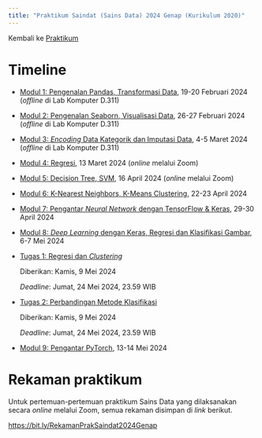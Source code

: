 ```yaml
---
title: "Praktikum Saindat (Sains Data) 2024 Genap (Kurikulum 2020)"
---
```


Kembali ke [Praktikum](../../../../praktikum.qmd)

# Timeline

- [Modul 1: Pengenalan Pandas, Transformasi Data](./modul1.ipynb), 19-20 Februari 2024 (*offline* di Lab Komputer D.311)

- [Modul 2: Pengenalan Seaborn, Visualisasi Data](./modul2.ipynb), 26-27 Februari 2024 (*offline* di Lab Komputer D.311)

- [Modul 3: *Encoding* Data Kategorik dan Imputasi Data](./modul3.ipynb), 4-5 Maret 2024 (*offline* di Lab Komputer D.311)

- [Modul 4: Regresi](./modul4.ipynb), 13 Maret 2024 (*online* melalui Zoom)

- [Modul 5: Decision Tree, SVM](./modul5.ipynb), 16 April 2024 (*online* melalui Zoom)

- [Modul 6: K-Nearest Neighbors, K-Means Clustering](./modul6.ipynb), 22-23 April 2024

- [Modul 7: Pengantar *Neural Network* dengan TensorFlow & Keras](./modul7.ipynb), 29-30 April 2024

- [Modul 8: *Deep Learning* dengan Keras, Regresi dan Klasifikasi Gambar](./modul8.ipynb), 6-7 Mei 2024

* [Tugas 1: Regresi dan *Clustering*](./tugas1.qmd)

    Diberikan: Kamis, 9 Mei 2024

    *Deadline*: Jumat, 24 Mei 2024, 23.59 WIB

* [Tugas 2: Perbandingan Metode Klasifikasi](./tugas2.qmd)

    Diberikan: Kamis, 9 Mei 2024

    *Deadline*: Jumat, 24 Mei 2024, 23.59 WIB

- [Modul 9: Pengantar PyTorch](./modul9.ipynb), 13-14 Mei 2024

# Rekaman praktikum

Untuk pertemuan-pertemuan praktikum Sains Data yang dilaksanakan secara *online* melalui Zoom, semua rekaman disimpan di *link* berikut.

<https://bit.ly/RekamanPrakSaindat2024Genap>

